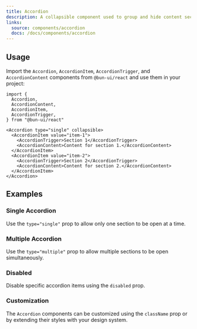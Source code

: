 ```yaml
---
title: Accordion
description: A collapsible component used to group and hide content sections.
links:
  source: components/accordion
  docs: /docs/components/accordion
---
```


<ComponentPreview name="accordion-basic" />

## Usage

Import the `Accordion`, `AccordionItem`, `AccordionTrigger`, and
`AccordionContent` components from `@bun-ui/react` and use them in your project:

```tsx
import {
  Accordion,
  AccordionContent,
  AccordionItem,
  AccordionTrigger,
} from "@bun-ui/react"
```

```tsx
<Accordion type="single" collapsible>
  <AccordionItem value="item-1">
    <AccordionTrigger>Section 1</AccordionTrigger>
    <AccordionContent>Content for section 1.</AccordionContent>
  </AccordionItem>
  <AccordionItem value="item-2">
    <AccordionTrigger>Section 2</AccordionTrigger>
    <AccordionContent>Content for section 2.</AccordionContent>
  </AccordionItem>
</Accordion>
```

## Examples

### Single Accordion

Use the `type="single"` prop to allow only one section to be open at a time.

<ComponentPreview name="accordion-basic" />

### Multiple Accordion

Use the `type="multiple"` prop to allow multiple sections to be open
simultaneously.

<ComponentPreview name="accordion-multiple" />

### Disabled

Disable specific accordion items using the `disabled` prop.

<ComponentPreview name="accordion-disabled" />

### Customization

The `Accordion` components can be customized using the `className` prop or by
extending their styles with your design system.

<ComponentPreview name="accordion-customized" />
